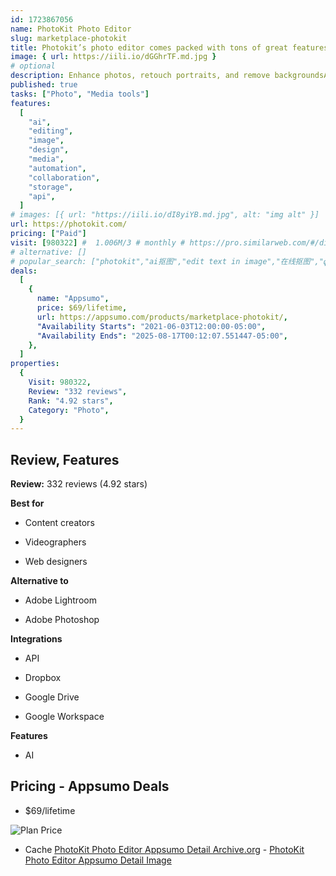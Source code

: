 ```yaml
---
id: 1723867056
name: PhotoKit Photo Editor
slug: marketplace-photokit
title: Photokit’s photo editor comes packed with tons of great features to help you perfect your photos.
image: { url: https://iili.io/dGGhrTF.md.jpg }
# optional
description: Enhance photos, retouch portraits, and remove backgroundsApply effects, create photo collages, and moreWork on Mac, Windows, Linux, Mobile and Tablet Devices
published: true
tasks: ["Photo", "Media tools"]
features:
  [
    "ai",
    "editing",
    "image",
    "design",
    "media",
    "automation",
    "collaboration",
    "storage",
    "api",
  ]
# images: [{ url: "https://iili.io/dI8yiYB.md.jpg", alt: "img alt" }]
url: https://photokit.com/
pricing: ["Paid"]
visit: [980322] #  1.006M/3 # monthly # https://pro.similarweb.com/#/digitalsuite/websiteanalysis/home
# alternative: []
# popular_search: ["photokit","ai抠图","edit text in image","在线抠图","фоторедактор","grid.upgrade","grid.upgrade","grid.upgrade","grid.upgrade","grid.upgrade"]
deals:
  [
    {
      name: "Appsumo",
      price: $69/lifetime,
      url: https://appsumo.com/products/marketplace-photokit/,
      "Availability Starts": "2021-06-03T12:00:00-05:00",
      "Availability Ends": "2025-08-17T00:12:07.551447-05:00",
    },
  ]
properties:
  {
    Visit: 980322,
    Review: "332 reviews",
    Rank: "4.92 stars",
    Category: "Photo",
  }
---
```


## Review, Features

**Review:** 332 reviews (4.92 stars)

**Best for**

- Content creators

- Videographers

- Web designers

**Alternative to**

- Adobe Lightroom

- Adobe Photoshop

**Integrations**

- API

- Dropbox

- Google Drive

- Google Workspace

**Features**

- AI

## Pricing - Appsumo Deals

- $69/lifetime

<Img src="https://iili.io/dGVdu5b.png" alt="Plan Price" />

- Cache [PhotoKit Photo Editor Appsumo Detail Archive.org](https://web.archive.org/web/*/https://appsumo.com/products/marketplace-photokit/) - [PhotoKit Photo Editor Appsumo Detail Image](https://iili.io/dGVdkrX.png)
